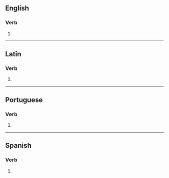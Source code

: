 {{also|émergés|émerges|emergés}}

==English==

===Verb===
{{head|en|verb form}}

# {{en-third-person singular of|emerge}}

----

==Latin==

===Verb===
{{la-verb-form|ēmergēs}}

# {{inflection of|ēmergō||2|s|futr|actv|indc|lang=la}}

----

==Portuguese==

===Verb===
{{pt-verb-form}}

# {{inflection of|emergir||2|s|pres|indc|lang=pt}}

----

==Spanish==

===Verb===
{{head|es|verb form}}

# {{es-verb form of|ending=er|mood=indicative|tense=present|pers=2|formal=no|number=singular|emerger}}